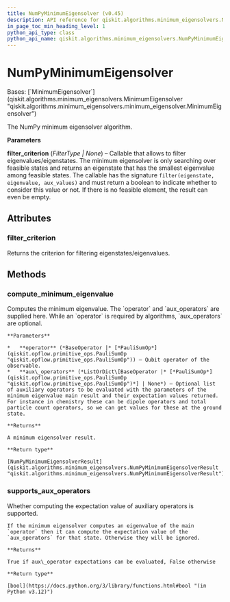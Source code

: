 ```yaml
---
title: NumPyMinimumEigensolver (v0.45)
description: API reference for qiskit.algorithms.minimum_eigensolvers.NumPyMinimumEigensolver in qiskit v0.45
in_page_toc_min_heading_level: 1
python_api_type: class
python_api_name: qiskit.algorithms.minimum_eigensolvers.NumPyMinimumEigensolver
---
```


# NumPyMinimumEigensolver

<Class id="qiskit.algorithms.minimum_eigensolvers.NumPyMinimumEigensolver" isDedicatedPage={true} github="https://github.com/qiskit/qiskit/tree/stable/0.45/qiskit/algorithms/minimum_eigensolvers/numpy_minimum_eigensolver.py" signature="qiskit.algorithms.minimum_eigensolvers.NumPyMinimumEigensolver(filter_criterion=None)" modifiers="class">
  Bases: [`MinimumEigensolver`](qiskit.algorithms.minimum_eigensolvers.MinimumEigensolver "qiskit.algorithms.minimum_eigensolvers.minimum_eigensolver.MinimumEigensolver")

  The NumPy minimum eigensolver algorithm.

  **Parameters**

  **filter\_criterion** (*FilterType | None*) – Callable that allows to filter eigenvalues/eigenstates. The minimum eigensolver is only searching over feasible states and returns an eigenstate that has the smallest eigenvalue among feasible states. The callable has the signature `filter(eigenstate, eigenvalue, aux_values)` and must return a boolean to indicate whether to consider this value or not. If there is no feasible element, the result can even be empty.

  ## Attributes

  ### filter\_criterion

  <Attribute id="qiskit.algorithms.minimum_eigensolvers.NumPyMinimumEigensolver.filter_criterion">
    Returns the criterion for filtering eigenstates/eigenvalues.
  </Attribute>

  ## Methods

  ### compute\_minimum\_eigenvalue

  <Function id="qiskit.algorithms.minimum_eigensolvers.NumPyMinimumEigensolver.compute_minimum_eigenvalue" signature="compute_minimum_eigenvalue(operator, aux_operators=None)">
    Computes the minimum eigenvalue. The `operator` and `aux_operators` are supplied here. While an `operator` is required by algorithms, `aux_operators` are optional.

    **Parameters**

    *   **operator** (*BaseOperator |* [*PauliSumOp*](qiskit.opflow.primitive_ops.PauliSumOp "qiskit.opflow.primitive_ops.PauliSumOp")) – Qubit operator of the observable.
    *   **aux\_operators** (*ListOrDict\[BaseOperator |* [*PauliSumOp*](qiskit.opflow.primitive_ops.PauliSumOp "qiskit.opflow.primitive_ops.PauliSumOp")*] | None*) – Optional list of auxiliary operators to be evaluated with the parameters of the minimum eigenvalue main result and their expectation values returned. For instance in chemistry these can be dipole operators and total particle count operators, so we can get values for these at the ground state.

    **Returns**

    A minimum eigensolver result.

    **Return type**

    [NumPyMinimumEigensolverResult](qiskit.algorithms.minimum_eigensolvers.NumPyMinimumEigensolverResult "qiskit.algorithms.minimum_eigensolvers.NumPyMinimumEigensolverResult")
  </Function>

  ### supports\_aux\_operators

  <Function id="qiskit.algorithms.minimum_eigensolvers.NumPyMinimumEigensolver.supports_aux_operators" signature="supports_aux_operators()" modifiers="classmethod">
    Whether computing the expectation value of auxiliary operators is supported.

    If the minimum eigensolver computes an eigenvalue of the main `operator` then it can compute the expectation value of the `aux_operators` for that state. Otherwise they will be ignored.

    **Returns**

    True if aux\_operator expectations can be evaluated, False otherwise

    **Return type**

    [bool](https://docs.python.org/3/library/functions.html#bool "(in Python v3.12)")
  </Function>
</Class>

